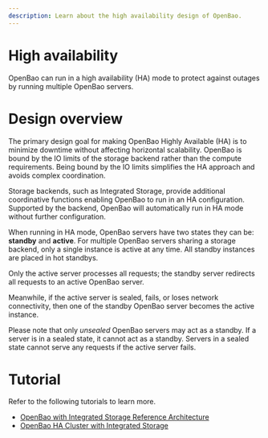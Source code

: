 ```yaml
---
description: Learn about the high availability design of OpenBao.
---
```


# High availability

OpenBao can run in a high availability (HA) mode to protect against outages by running multiple OpenBao servers.


# Design overview

The primary design goal for making OpenBao Highly Available (HA) is to
minimize downtime without affecting horizontal scalability. OpenBao is
bound by the IO limits of the storage backend rather than the compute
requirements. Being bound by the IO limits simplifies the HA approach and avoids complex
coordination.

Storage backends, such as Integrated Storage, provide additional coordinative
functions enabling OpenBao to run in an HA configuration. Supported
by the backend, OpenBao will automatically run in HA mode without further
configuration.

When running in HA mode, OpenBao servers have two states they
can be: **standby** and **active**. For multiple OpenBao servers sharing a storage
backend, only a single instance is active at any time. All standby instances are placed in hot standbys.

Only the active server processes all requests; the standby server redirects all requests to an active OpenBao server.

Meanwhile, if the active server is sealed, fails, or loses network connectivity,
then one of the standby OpenBao server becomes the active instance.

Please note that only _unsealed_ OpenBao servers may act as a standby.
If a server is in a sealed state, it cannot act as a standby. Servers in a sealed state cannot
 serve any requests if the active server fails.

# Tutorial 

Refer to the following tutorials to learn more.

- [OpenBao with Integrated Storage Reference Architecture](/tutorials/day-one-raft/raft-reference-architecture)
- [OpenBao HA Cluster with Integrated Storage](/tutorials/raft/raft-storage)

